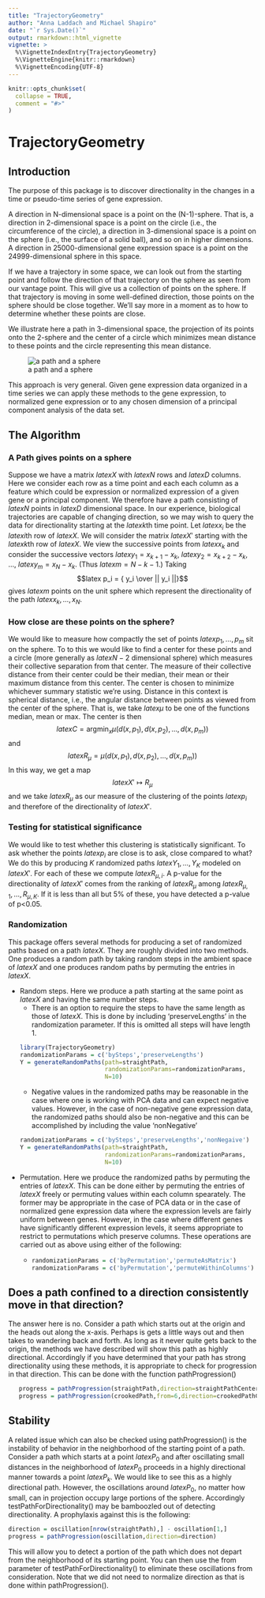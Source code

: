 ```yaml
---
title: "TrajectoryGeometry"
author: "Anna Laddach and Michael Shapiro"
date: "`r Sys.Date()`"
output: rmarkdown::html_vignette
vignette: >
  %\VignetteIndexEntry{TrajectoryGeometry}
  %\VignetteEngine{knitr::rmarkdown}
  %\VignetteEncoding{UTF-8}
---
```


```r
knitr::opts_chunk$set(
  collapse = TRUE,
  comment = "#>"
)
```
# TrajectoryGeometry

## Introduction

The purpose of this package is to discover directionality in the
changes in a time or pseudo-time series of gene expression.  

A direction in N-dimensional space is a point on the (N-1)-sphere.
That is, a direction in 2-dimensional space is a point on the circle
(i.e., the circumference of the circle), a direction in 3-dimensional
space is a point on the sphere (i.e., the surface of a solid ball),
and so on in higher dimensions. A direction in 25000-dimensional gene
expression space is a point on the 24999-dimensional sphere in this
space. 

If we have a trajectory in some space, we can look out from the
starting point and follow the direction of that trajectory on the
sphere as seen from our vantage point.  This will give us a collection
of points on the sphere.  If that trajectory is moving in some
well-defined direction, those points on the sphere should be close
together.  We'll say more in a moment as to how to determine whether
these points are close.

We illustrate here a path in 3-dimensional space, the projection of
its points onto the 2-sphere and the center of a circle which
minimizes mean distance to these points and the circle representing
this mean distance.

![a path and a sphere](pathAndSphere.png)

This approach is very general.  Given gene expression data organized
in a time series we can apply these methods to the gene expression, to
normalized gene expression or to any chosen dimension of a principal
component analysis of the data set.

## The Algorithm

### A Path gives points on a sphere

Suppose we have a matrix $latex X$ with $latex N$ rows and $latex D$
columns. Here we consider each row as a time point and each each
column as a feature which could be expression or normalized expression
of a given gene or a principal component.  We therefore have a
path consisting of $latex N$ points in $latex D$ dimensional space.
In our experience, biological trajectories are capable of changing
direction, so we may wish to query the data for directionality
starting at the $latex k$th time point.  Let $latex x_i$ be the $latex
i$th row of $latex X$.  We will consider the matrix $latex X'$
starting with the $latex k$th row of $latex X$. We view the successive
points from $latex x_k$ and consider the successive vectors $latex
y_1=x_{k+1} - x_k$, $latex y_2=x_{k+2} - x_k$, ..., $latex y_m=x_{N} -
x_k$.  (Thus $latex m = N - k - 1$.)  Taking $$latex p_i = { y_i \over
|| y_i ||}$$ gives $latex m$ points on the unit sphere which represent
the directionality of the path $latex x_k, \dots, x_N$.

### How close are these points on the sphere?

We would like to measure how compactly the set of points $latex
p_1,\dots,p_m$ sit on the sphere.  To to this we would like to find a
center for these points and a circle (more generally as $latex N-2$
dimensional sphere) which measures their collective
separation from that center.  The measure of their collective distance
from their center could be their median, their mean or their maximum
distance from this center.  The center is chosen to minimize whichever
summary statistic we're using.  Distance in this context is spherical
distance, i.e., the angular distance between points as viewed from the
center of the sphere.  That is, we take $latex \mu$ to be one of the
functions median, mean or max.  The center is then
$$latex C = {\mathrm{argmin}}_x
\mu(d(x,p_1),d(x,p_2),\dots,d(x,p_m))$$
and
$$latex R_\mu = \mu(d(x,p_1),d(x,p_2),\dots,d(x,p_m))$$
In this way, we get a map 
$$latex X' \mapsto R_\mu $$ 
and we take $latex R_\mu$ as our measure of the clustering of the
points $latex p_i$ and therefore of the directionality of $latex X'$. 

### Testing for statistical significance

We would like to test whether this clustering is statistically
significant.  To ask whether the points $latex p_i$ are close is to
ask, close compared to what?  We do this by producing $K$ randomized paths
$latex Y_1, \dots, Y_K$ modeled on $latex X'$.  For each of these we
compute $latex R_{\mu,i}$.  A p-value for the directionality of $latex
X'$ comes from the ranking of $latex R_\mu$ among $latex R_{\mu,1},
\dots, R_{\mu,K}$.  If it is less than all but 5% of these, you have
detected a p-value of p<0.05.

### Randomization

This package offers several methods for producing a set of randomized
paths based on a path $latex X$.  They are roughly divided into two
methods.  One produces a random path by taking random steps in the
ambient space of $latex X$  and one produces random paths by permuting
the entries in $latex X$.

* Random steps.  Here we produce a path starting at the same point as
  $latex X$ and having the same number steps.  
  * There is an option to require the steps to have the same length as
  those of $latex X$.  This is done by including 'preserveLengths' in
  the randomization parameter.  If this is omitted all steps will have
  length 1.
  ```r
  library(TrajectoryGeometry)
  randomizationParams = c('bySteps','preserveLengths')
  Y = generateRandomPaths(path=straightPath,
                          randomizationParams=randomizationParams,
                          N=10)
  ```
  * Negative values in the randomized paths may be reasonable in the
  case where one is working with PCA data and can expect negative
  values. However, in the case of non-negative gene expression data,
  the randomized paths should also be non-negative and this can be
  accomplished by including the value 'nonNegative'
  ```r
  randomizationParams = c('bySteps','preserveLengths','nonNegaive')
  Y = generateRandomPaths(path=straightPath,
                          randomizationParams=randomizationParams,
                          N=10)
  ```
* Permutation.  Here we produce the randomized paths by permuting the
  entries of $latex X$.  This can be done either by permuting the
  entries of $latex X$ freely or permuting values within each column
  spearately.  The former may be appropriate in the case of PCA data
  or in the case of normalized gene expression data where the
  expression levels are fairly uniform between genes.  However, in the
  case where different genes have significantly different expression
  levels, it seems appropriate to restrict to permutations which
  preserve columns.  These operations are carried out as above using
  either of the following:
  *
 	 ```r
	 randomizationParams = c('byPermutation','permuteAsMatrix')
	 randomizationParams = c('byPermutation','permuteWithinColumns')
	 ```

## Does a path confined to a direction consistently move in that direction?
   
The answer here is no.  Consider a path which starts out at the origin
and the heads out along the x-axis.  Perhaps is gets a little ways out
and then takes to wandering back and forth.  As long as it never quite
gets back to the origin, the methods we have described will show this
path as highly directional.  Accordingly if you have determined that
your path has strong directionality using these methods, it is
appropriate to check for progression in that direction. This can be
done with the function pathProgression() 
```r
   progress = pathProgression(straightPath,direction=straightPathCenter)
   progress = pathProgression(crookedPath,from=6,direction=crookedPathCenter)
``` 
## Stability

A related issue which can also be checked using pathProgression() is
the instability of behavior in the neighborhood of the starting point
of a path.  Consider a path which starts at a point $latex P_0$ and
after oscillating small distances in the neighborhood of $latex P_0$
proceeds in a highly directional manner towards a point $latex P_k$.
We would like to see this as a highly directional path.  However, the
oscillations around $latex P_0$, no matter how small, can in
projection occupy large portions of the sphere.  Accordingly
testPathForDirectionality() may be bamboozled out of detecting
directionality.  A prophylaxis against this is the following: 
```r
direction = oscillation[nrow(straightPath),] - oscillation[1,] 
progress = pathProgression(oscillation,direction=direction) 
``` 
This will allow you to detect a portion of the path which does not
depart from the neighborhood of its starting point. You can then use
the from parameter of testPathForDirectionality() to eliminate these
oscillations from consideration.  Note that we did not need to
normalize direction as that is done within pathProgression().


